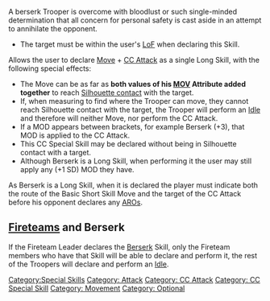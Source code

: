 {{n5-section-special-skills}}


A berserk Trooper is overcome with bloodlust or such single-minded determination that all concern for personal safety is cast aside in an attempt to annihilate the opponent.


{{css_skillbox |red| BERSERK | LONG SKILL }}
{{skill-label | Attack, CC Attack, CC Special Skill, Movement, Optional. }}

{{requirements}}
* The target must be within the user's [[LoF]] when declaring this Skill.
{{effects}}
Allows the user to declare [[Move]] + [[CC Attack]] as a single Long Skill, with the following special effects:
* The Move can be as far as '''both values of his [[MOV]] Attribute added together''' to reach [[Silhouette contact]] with the target.
* If, when measuring to find where the Trooper can move, they cannot reach Silhouette contact with the target, the Trooper will perform an [[Idle]] and therefore will neither Move, nor perform the CC Attack.
* If a MOD appears between brackets, for example Berserk (+3), that MOD is applied to the CC Attack.
* This CC Special Skill may be declared without being in Silhouette contact with a target.
* Although Berserk is a Long Skill, when performing it the user may still apply any (+1 SD) MOD they have. 
{{css_skillbox-end}}


{{remember-start}}
As Berserk is a Long Skill, when it is declared the player must indicate both the route of the Basic Short Skill Move and the target of the CC Attack before his opponent declares any [[ARO]]s.
{{remember-end}}


== [[Fireteams in the Active Turn | Fireteams]] and Berserk ==
{{advice}}
If the Fireteam Leader declares the [[Berserk]] Skill, only the Fireteam members who have that Skill will be able to declare and perform it, the rest of the Troopers will declare and perform an [[Idle]].
{{advice-end}}



[[Category:Special Skills]]

<!-- Label and Trait categories. -->
[[Category: Attack ]]
[[Category: CC Attack ]]
[[Category: CC Special Skill ]]
[[Category: Movement ]]
[[Category: Optional ]]